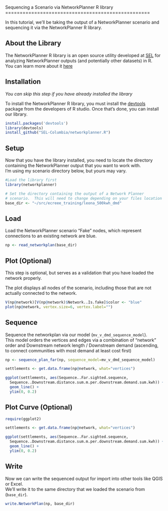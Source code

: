 <link href="http://kevinburke.bitbucket.org/markdowncss/markdown.css" rel="stylesheet"></link>
Sequencing a Scenario via NetworkPlanner R library
==================================================

In this tutorial, we'll be taking the output of a NetworkPlanner scenario and sequencing it via the NetworkPlanner R library.  

About the Library
-----------------

The NetworkPlanner R library is an open source utility developed at [SEL](sel.columbia.edu) for analyzing NetworkPlanner outputs (and potentially other datasets) in R.  
You can learn more about it [here](https://github.com/SEL-Columbia/networkplanner.R)

Installation
------------

*You can skip this step if you have already installed the library*

To install the NetworkPlanner R library, you must install the [devtools](http://www.rstudio.com/products/rpackages/devtools/) package from the developers of R studio.
Once that's done, you can install our library.

```r
install.packages('devtools')
library(devtools)
install_github("SEL-Columbia/networkplanner.R")
```

Setup
-----

Now that you have the library installed, you need to locate the directory containing the NetworkPlanner output that you want to work with.  
I'm using my scenario directory below, but yours may vary.  

```r
#Load the library first
library(networkplanner)

# Set the directory containing the output of a Network Planner
# scenario.  This will need to change depending on your files location
base_dir <- "~/src/ecreee_training/leona_500kwh_dmd"
```

Load
----
Load the NetworkPlanner scenario
"Fake" nodes, which represent connections to an existing network are blue.

```r
np <- read_networkplan(base_dir)
```

Plot (Optional)
---------------

This step is optional, but serves as a validation that you have loaded the network properly.  

The plot displays all nodes of the scenario, including those that are not actually
connected to the network.  

```r
V(np@network)[V(np@network)$Network..Is.fake]$color <- "blue"
plot(np@network, vertex.size=6, vertex.label="")

```

Sequence
--------

Sequence the networkplan via our model (`mv_v_dmd_sequence_model`).  
This model orders the vertices and edges via a combination of "network" order
and Downstream network length / Downstream demand (ascending, to connect
communities with most demand at least cost first)

```r
np <- sequence_plan_far(np, sequence_model=mv_v_dmd_sequence_model)

settlements <- get.data.frame(np@network, what="vertices")

ggplot(settlements, aes(Sequence..Far.sighted.sequence, 
  Sequence..Downstream.distance.sum.m.per.downstream.demand.sum.kwh)) +
  geom_line() + 
  ylim(0, 0.2)
```

Plot Curve (Optional)
--------------------

```r
require(ggplot2)

settlements <- get.data.frame(np@network, what="vertices")

ggplot(settlements, aes(Sequence..Far.sighted.sequence, 
  Sequence..Downstream.distance.sum.m.per.downstream.demand.sum.kwh)) +
  geom_line() + 
  ylim(0, 0.2)
```

Write
-----

Now we can write the sequenced output for import into other tools like QGIS or Excel.  
We'll write it to the same directory that we loaded the scenario from (`base_dir`).

```r
write.NetworkPlan(np, base_dir)

```
